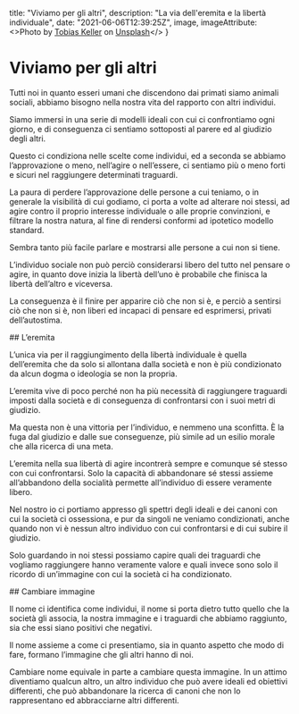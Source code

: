 
  title: "Viviamo per gli altri",
  description: "La via dell'eremita e la libertà individuale",
  date: "2021-06-06T12:39:25Z",
  image,
  imageAttribute: <>Photo by <a href="https://unsplash.com/@tokeller?utm_source=unsplash&utm_medium=referral&utm_content=creditCopyText">Tobias Keller</a> on <a href="https://unsplash.com/s/photos/the-hermit?utm_source=unsplash&utm_medium=referral&utm_content=creditCopyText">Unsplash</a></>
}


# Viviamo per gli altri

Tutti noi in quanto esseri umani che discendono dai primati siamo animali sociali, abbiamo bisogno nella nostra vita del rapporto con altri individui.

Siamo immersi in una serie di modelli ideali con cui ci confrontiamo ogni giorno, e di conseguenza ci sentiamo sottoposti al parere ed al giudizio degli altri.

Questo ci condiziona nelle scelte come individui, ed a seconda se abbiamo l’approvazione o meno, nell’agire o nell’essere, ci sentiamo più o meno forti e sicuri nel raggiungere determinati traguardi.

La paura di perdere l’approvazione delle persone a cui teniamo, o in generale la visibilità di cui godiamo, ci porta a volte ad alterare noi stessi, ad agire contro il proprio interesse individuale o alle proprie convinzioni, e filtrare la nostra natura, al fine di rendersi conformi ad ipotetico modello standard.

Sembra tanto più facile parlare e mostrarsi alle persone a cui non si tiene.

L’individuo sociale non può perciò considerarsi libero del tutto nel pensare o agire, in quanto dove inizia la libertà dell’uno è probabile che finisca la libertà dell’altro e viceversa.

La conseguenza è il finire per apparire ciò che non si è, e perciò a sentirsi ciò che non si è, non liberi ed incapaci di pensare ed esprimersi, privati dell’autostima.


## L’eremita

L’unica via per il raggiungimento della libertà individuale è quella dell’eremita che da solo si allontana dalla società e non è più condizionato da alcun dogma o ideologia se non la propria.

L’eremita vive di poco perché non ha più necessità di raggiungere traguardi imposti dalla società e di conseguenza di confrontarsi con i suoi metri di giudizio.

Ma questa non è una vittoria per l’individuo, e nemmeno una sconfitta. È la fuga dal giudizio e dalle sue conseguenze, più simile ad un esilio morale che alla ricerca di una meta.

L’eremita nella sua libertà di agire incontrerà sempre e comunque sé stesso con cui confrontarsi. Solo la capacità di abbandonare sé stessi assieme all’abbandono della socialità permette all’individuo di essere veramente libero.

Nel nostro io ci portiamo appresso gli spettri degli ideali e dei canoni con cui la società ci ossessiona, e pur da singoli ne veniamo condizionati, anche quando non vi è nessun altro individuo con cui confrontarsi e di cui subire il giudizio.

Solo guardando in noi stessi possiamo capire quali dei traguardi che vogliamo raggiungere hanno veramente valore e quali invece sono solo il ricordo di un’immagine con cui la società ci ha condizionato.


## Cambiare immagine

Il nome ci identifica come individui, il nome si porta dietro tutto quello che la società gli associa, la nostra immagine e i traguardi che abbiamo raggiunto, sia che essi siano positivi che negativi.

Il nome assieme a come ci presentiamo, sia in quanto aspetto che modo di fare, formano l’immagine che gli altri hanno di noi.

Cambiare nome equivale in parte a cambiare questa immagine.
In un attimo diventiamo qualcun altro, un altro individuo che può avere ideali ed obiettivi differenti, che può abbandonare la ricerca di canoni che non lo rappresentano ed abbracciarne altri differenti.


